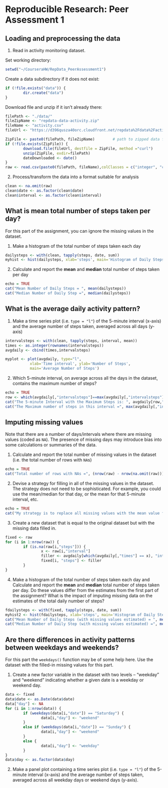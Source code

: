 # Reproducible Research: Peer Assessment 1

## Loading and preprocessing the data

1. Read in activity monitoring dataset.

Set working directory:
``` r
setwd("~/CourseraHW/RepData_PeerAssessment1")
```
Create a data subdirectory if it does not exist:
``` r
if (!file.exists("data")) {
        dir.create("data")
}
```
Download file and unzip if it isn't already there:
``` r
filePath <- "./data/"
fileZipName <- "repdata-data-activity.zip"
fileName <- "activity.csv"
fileUrl <- "https://d396qusza40orc.cloudfront.net/repdata%2Fdata%2Factivity.zip"

ZipFile <- paste0(filePath, fileZipName)        # path to zipped data file
if (!file.exists(ZipFile)) {
        download.file(fileUrl, destfile = ZipFile, method ="curl")
        unzip(ZipFile, exdir=filePath)
        dateDownloaded <- date()
}
raw <- read.csv(paste0(filePath, fileName),colClasses = c("integer", "character", "integer"))
```

2. Process/transform the data into a format suitable for analysis
``` r
clean <- na.omit(raw)
clean$date <- as.factor(clean$date)
clean$interval <- as.factor(clean$interval)
```

## What is mean total number of steps taken per day?

For this part of the assignment, you can ignore the missing values in the dataset.

1. Make a histogram of the total number of steps taken each day
```r
dailysteps <- with(clean, tapply(steps, date, sum))
myhist <- hist(dailysteps, xlab='steps', main='Histogram of Daily Steps')
```

2. Calculate and report the **mean** and **median** total number of steps taken per day
```r
echo = TRUE
cat("Mean Number of Daily Steps = ", mean(dailysteps))
cat("Median Number of Daily Step =", median(dailysteps))
```

## What is the average daily activity pattern?
1. Make a time series plot (i.e. `type = "l"`) of the 5-minute interval (x-axis) and the average number of steps taken, averaged across all days (y-axis)
```r
intervalsteps <- with(clean, tapply(steps, interval, mean))
times <- as.integer(rownames(intervalsteps))
avgdaily <- cbind(times,intervalsteps)

myplot <- plot(avgdaily, type="l", 
           xlab='Time interval', ylab='Number of Steps',
           main='Average Number of Steps')
```

2. Which 5-minute interval, on average across all the days in the dataset, contains the maximum number of steps?
```r
echo = TRUE
row <- which(avgdaily[,"intervalsteps"]==max(avgdaily[,"intervalsteps"]))
cat("The 5-minute Interval with the Maximum Steps is: ", avgdaily[row,"times"])
cat("The Maximum number of steps in this interval =", max(avgdaily[,"intervalsteps"]))
```

## Imputing missing values
Note that there are a number of days/intervals where there are missing
values (coded as `NA`). The presence of missing days may introduce
bias into some calculations or summaries of the data.

1. Calculate and report the total number of missing values in the dataset (i.e. the total number of rows with `NA`s)
```r
echo = TRUE
cat("Total number of rows with NAs =", (nrow(raw) - nrow(na.omit(raw))))
```

2. Devise a strategy for filling in all of the missing values in the dataset. The strategy does not need to be sophisticated. For example, you could use the mean/median for that day, or the mean for that 5-minute interval, etc.
```r
echo = TRUE
cat("My strategy is to replace all missing values with the mean value for the corresponding 5-minute interval")
```

3. Create a new dataset that is equal to the original dataset but with the missing data filled in.
```r
fixed <- raw
for (i in 1:nrow(raw)) {
        if (is.na(raw[i,"steps"])) {
                x <- raw[i,"interval"]
                filler <- avgdaily[which(avgdaily[,"times"] == x), "intervalsteps"]
                fixed[i, "steps"] <- filler
        }
}
```

4. Make a histogram of the total number of steps taken each day and Calculate and report the **mean** and **median** total number of steps taken per day. Do these values differ from the estimates from the first part of the assignment? What is the impact of imputing missing data on the estimates of the total daily number of steps?
```r
fdailysteps <- with(fixed, tapply(steps, date, sum))
myhist2 <- hist(fdailysteps, xlab='steps', main='Histogram of Daily Steps with Missing Values Estimated')
cat("Mean Number of Daily Steps (with missing values estimated) = ", mean(fdailysteps))
cat("Median Number of Daily Step (with missing values estimated) =", median(fdailysteps))
```

## Are there differences in activity patterns between weekdays and weekends?
For this part the `weekdays()` function may be of some help here. Use
the dataset with the filled-in missing values for this part.

1. Create a new factor variable in the dataset with two levels -- "weekday" and "weekend" indicating whether a given date is a weekday or weekend day.

```r
data <- fixed
data$date <- as.Date(data$date)
data["day"] <- NA
for (i in 1:nrow(data)) {
        if (weekdays(data[i,"date"]) == "Saturday") {
                data[i,"day"] <- "weekend"
        }
        else if (weekdays(data[i,"date"]) == "Sunday") {
                data[i,"day"] <- "weekend"
        }
        else {
                data[i,"day"] <- "weekday"
        }
}
data$day <- as.factor(data$day)
```

2. Make a panel plot containing a time series plot (i.e. `type = "l"`) of the 5-minute interval (x-axis) and the average number of steps taken, averaged across all weekday days or weekend days (y-axis).

